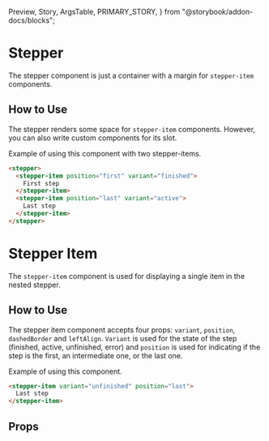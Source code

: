   Preview,
  Story,
  ArgsTable,
  PRIMARY_STORY,
} from "@storybook/addon-docs/blocks";

# Stepper

The stepper component is just a container with a margin for `stepper-item` components.

<Preview>
  <Story id="components-stepper--primary" />
</Preview>

## How to Use

The stepper renders some space for `stepper-item` components. However, you can also write custom components for its slot.


Example of using this component with two stepper-items.
```html
<stepper>
  <stepper-item position="first" variant="finished">
    First step
  </stepper-item>
  <stepper-item position="last" variant="active">
    Last step
  </stepper-item>
</stepper>
```

# Stepper Item

The `stepper-item` component is used for displaying a single item in the nested stepper.

<Preview>
  <Story id="components-stepper--item" />
</Preview>

## How to Use

The stepper item component accepts four props: `variant`, `position`, `dashedBorder` and `leftAlign`. `Variant` is used for the state of the step (finished, active, unfinished, error) and `position` is used for indicating if the step is the first, an intermediate one, or the last one.

Example of using this component.
```html
<stepper-item variant="unfinished" position="last">
  Last step
</stepper-item>
```

## Props

<ArgsTable story={PRIMARY_STORY} />